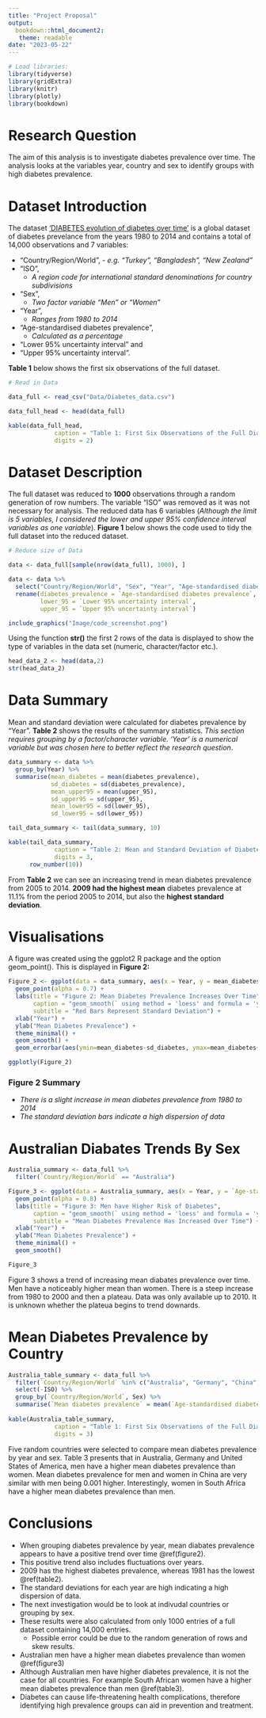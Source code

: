 ```yaml
---
title: "Project Proposal"
output: 
  bookdown::html_document2:
   theme: readable
date: "2023-05-22"
---
```


```r
# Load libraries:
library(tidyverse)
library(gridExtra)
library(knitr)
library(plotly)
library(bookdown)
```

# Research Question

The aim of this analysis is to investigate diabetes prevalence over time. The analysis looks at the variables year, country and sex to identify groups with high diabetes prevalence. 

# Dataset Introduction 

The dataset ['DIABETES evolution of diabetes over time'](https://www.ncdrisc.org/data-downloads-diabetes.html) is a global dataset of diabetes prevelance from the years 1980 to 2014 and contains a total of 14,000 observations and 7 variables: 

- "Country/Region/World", 
        - *e.g. "Turkey",  "Bangladesh", "New Zealand"*
- "ISO", 
    - *A region code for international standard denominations for country subdivisions*
- "Sex", 
    - *Two factor variable "Men" or "Women"*
- "Year", 
    - *Ranges from 1980 to 2014*
- "Age-standardised diabetes prevalence", 
    - *Calculated as a percentage*
- "Lower 95% uncertainty interval" and 
- "Upper 95% uncertainty interval". 

**Table 1** below shows the first six observations of the full dataset. 


```r
# Read in Data 

data_full <- read_csv("Data/Diabetes_data.csv")

data_full_head <- head(data_full)

kable(data_full_head, 
             caption = "Table 1: First Six Observations of the Full Diabetes Dataset",
             digits = 2)

```

# Dataset Description 

The full dataset was reduced to **1000** observations through a random generation of row numbers. The variable "ISO" was removed as it was not necessary for analysis. The reduced data has 6 variables (*Although the limit is 5 variables, I considered the lower and upper 95% confidence interval variables as one variable*). **Figure 1** below shows the code used to tidy the full dataset into the reduced dataset. 

```r
# Reduce size of Data 

data <- data_full[sample(nrow(data_full), 1000), ] 

data <- data %>%
  select("Country/Region/World", "Sex", "Year", "Age-standardised diabetes prevalence", "Lower 95% uncertainty interval", "Upper 95% uncertainty interval") %>%
  rename(diabetes_prevalence = `Age-standardised diabetes prevalence`, 
         lower_95 = `Lower 95% uncertainty interval`, 
         upper_95 = `Upper 95% uncertainty interval`)

```


```r
include_graphics("Image/code_screenshot.png")
```

Using the function **str()** the first 2 rows of the data is displayed to show the type of variables in the data set (numeric, character/factor etc.).

```r
head_data_2 <- head(data,2)
str(head_data_2)
```

# Data Summary {#table2}

Mean and standard deviation were calculated for diabetes prevalence by "Year". **Table 2** shows the results of the summary statistics. *This section requires grouping by a factor/character variable. 'Year' is a numerical variable but was chosen here to better reflect the research question*. 

```r
data_summary <- data %>%
  group_by(Year) %>%
  summarise(mean_diabetes = mean(diabetes_prevalence), 
            sd_diabetes = sd(diabetes_prevalence), 
            mean_upper95 = mean(upper_95), 
            sd_upper95 = sd(upper_95), 
            mean_lower95 = sd(lower_95), 
            sd_lower95 = sd(lower_95))
```

```r
tail_data_summary <- tail(data_summary, 10)

kable(tail_data_summary, 
             caption = "Table 2: Mean and Standard Deviation of Diabetes Prevalence by Year (First 10 Rows)",
             digits = 3, 
      row_number(10))
```

From **Table 2** we can see an increasing trend in mean diabetes prevalence from 2005 to 2014. **2009 had the highest mean** diabetes prevalence at 11.1% from the period 2005 to 2014, but also the **highest standard deviation**. 

# Visualisations {#figure2}

A figure was created using the ggplot2 R package and the option geom_point(). This is displayed in **Figure 2:**

```r
Figure_2 <- ggplot(data = data_summary, aes(x = Year, y = mean_diabetes)) + 
  geom_point(alpha = 0.7) + 
  labs(title = "Figure 2: Mean Diabetes Prevalence Increases Over Time", 
       caption = "geom_smooth(` using method = 'loess' and formula = 'y ~ x'",
       subtitle = "Red Bars Represent Standard Deviation") + 
  xlab("Year") + 
  ylab("Mean Diabetes Prevalence") + 
  theme_minimal() + 
  geom_smooth() + 
  geom_errorbar(aes(ymin=mean_diabetes-sd_diabetes, ymax=mean_diabetes+sd_diabetes), colour="red", alpha=0.3)

ggplotly(Figure_2)
```

### Figure 2 Summary 

- *There is a slight increase in mean diabetes prevalence from 1980 to 2014*
- *The standard deviation bars indicate a high dispersion of data* 

    
# Australian Diabates Trends By Sex {#figure3}

```r
Australia_summary <- data_full %>%
  filter(`Country/Region/World` == "Australia")

Figure_3 <- ggplot(data = Australia_summary, aes(x = Year, y = `Age-standardised diabetes prevalence`, col = Sex)) + 
  geom_point(alpha = 0.8) + 
  labs(title = "Figure 3: Men have Higher Risk of Diabetes", 
       caption = "geom_smooth(` using method = 'loess' and formula = 'y ~ x'",
       subtitle = "Mean Diabetes Prevalence Has Increased Over Time") + 
  xlab("Year") + 
  ylab("Mean Diabetes Prevalence") + 
  theme_minimal() + 
  geom_smooth()

Figure_3

```

Figure 3 shows a trend of increasing mean diabates prevalence over time. Men have a noticeably higher mean than women. There is a steep increase from 1980 to 2000 and then a plateau. Data was only available up to 2010. It is unknown whether the plateua begins to trend downards. 


# Mean Diabetes Prevalence by Country {#table3}

```r
Australia_table_summary <- data_full %>%
  filter(`Country/Region/World` %in% c("Australia", "Germany", "China", "South Africa", "United States of America")) %>%
  select(-ISO) %>%
  group_by(`Country/Region/World`, Sex) %>%
  summarise(`Mean diabetes prevalence` = mean(`Age-standardised diabetes prevalence`))
  
kable(Australia_table_summary, 
             caption = "Table 1: First Six Observations of the Full Diabetes Dataset",
             digits = 3)
```

Five random countries were selected to compare mean diabetes prevalence by year and sex. Table 3 presents that in Australia, Germany and United States of America, men have a higher mean diabetes prevalence than women. Mean diabetes prevalence for men and women in China are very similar with men being 0.001 higher. Interestingly, women in South Africa have a higher mean diabetes prevalence than men. 

# Conclusions 

- When grouping diabetes prevalence by year, mean diabates prevalence appears to have a positive trend over time \@ref(figure2). 
- This positive trend also includes fluctuations over years. 
- 2009 has the highest diabetes prevalence, whereas 1981 has the lowest \@ref(table2). 
- The standard deviations for each year are high indicating a high dispersion of data. 
- The next investigation would be to look at indivudal countries or grouping by sex. 
- These results were also calculated from only 1000 entries of a full dataset containing 14,000 entries. 
    - Possible error could be due to the random generation of rows and skew results. 
- Australian men have a higher mean diabetes prevalence than women \@ref(figure3)
- Although Australian men have higher diabetes prevalence, it is not the case for all countries. For example South African women have a higher mean diabetes prevalence than men \@ref(table3). 
- Diabetes can cause life-threatening health complications, therefore identifying high prevalence groups can aid in prevention and treatment. 
    



